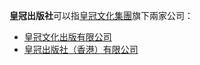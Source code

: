 '''皇冠出版社'''可以指[[皇冠文化|皇冠文化集團]]旗下兩家公司：
* [[皇冠文化|皇冠文化出版有限公司]]
* [[皇冠出版社（香港）有限公司|皇冠出版社（香港）有限公司]]
{{disambig|Cat=五字組織機構消歧義}}